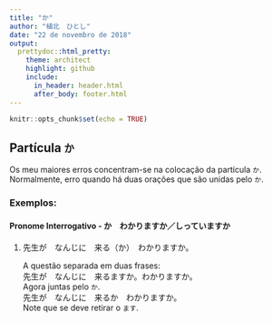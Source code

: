 ```yaml
---
title: "か"
author: "植北　ひとし"
date: "22 de novembro de 2018"
output:
  prettydoc::html_pretty:
    theme: architect
    highlight: github
    include:
      in_header: header.html
      after_body: footer.html
---
```


```r
knitr::opts_chunk$set(echo = TRUE)
```

## Partícula `か`

Os meu maiores erros concentram-se na colocação da partícula `か`. Normalmente, erro quando há duas orações que são unidas pelo `か`.

### Exemplos:

#### Pronome Interrogativo - か　わかりますか／しっていますか

1. 
<div><div class="alert alert-primary" role="alert">
先生が　なんじに　来る（か）　わかりますか。  
</div><div class="alert alert-warning" role="alert">
A questão separada em duas frases:  
先生が　なんじに　来るますか。わかりますか。  
Agora juntas pelo `か`.  
先生が　なんじに　来るか　わかりますか。  
Note que se deve retirar o `ます`.  

</div></div>




